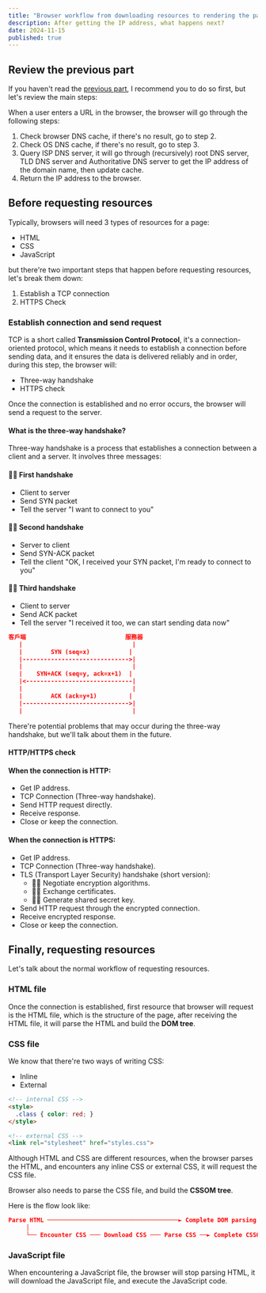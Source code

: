 ```yaml
---
title: "Browser workflow from downloading resources to rendering the page part 2"
description: After getting the IP address, what happens next?
date: 2024-11-15
published: true
---
```


## Review the previous part

If you haven't read the [previous part](/blog/browser-workflow-from-downloading-resources-to-rendering-the-page-part-1), I recommend you to do so first, but let's review the main steps:

When a user enters a URL in the browser, the browser will go through the following steps:

1. Check browser DNS cache, if there's no result, go to step 2.
2. Check OS DNS cache, if there's no result, go to step 3.
3. Query ISP DNS server, it will go through (recursively) root DNS server, TLD DNS server and Authoritative DNS server to get the IP address of the domain name, then update cache.
4. Return the IP address to the browser.

## Before requesting resources

Typically, browsers will need 3 types of resources for a page:

- HTML
- CSS
- JavaScript

but there're two important steps that happen before requesting resources, let's break them down:

1. Establish a TCP connection
2. HTTPS Check

### Establish connection and send request

TCP is a short called **Transmission Control Protocol**, it's a connection-oriented protocol, which means it needs to establish a connection before sending data, and it ensures the data is delivered reliably and in order, during this step, the browser will:

- Three-way handshake
- HTTPS check

Once the connection is established and no error occurs, the browser will send a request to the server.

#### What is the three-way handshake?

Three-way handshake is a process that establishes a connection between a client and a server. It involves three messages:

#### 👋🏽 First handshake
- Client to server
- Send SYN packet
- Tell the server "I want to connect to you"

#### 👋🏽 Second handshake
- Server to client
- Send SYN-ACK packet
- Tell the client "OK, I received your SYN packet, I'm ready to connect to you"

#### 👋🏽 Third handshake
- Client to server
- Send ACK packet
- Tell the server "I received it too, we can start sending data now"

```json
客戶端                            服務器
   |                               |
   |        SYN (seq=x)           |
   |------------------------------>|
   |                               |
   |    SYN+ACK (seq=y, ack=x+1)  |
   |<------------------------------|
   |                               |
   |        ACK (ack=y+1)         |
   |------------------------------>|
   |                               |
```

There're potential problems that may occur during the three-way handshake, but we'll talk about them in the future.

#### HTTP/HTTPS check

#### When the connection is HTTP:
- Get IP address.
- TCP Connection (Three-way handshake).
- Send HTTP request directly.
- Receive response.
- Close or keep the connection.

#### When the connection is HTTPS:
- Get IP address.
- TCP Connection (Three-way handshake).
- TLS (Transport Layer Security) handshake (short version):
  - 👋🏽 Negotiate encryption algorithms.
  - 👋🏽 Exchange certificates.
  - 👋🏽 Generate shared secret key.
- Send HTTP request through the encrypted connection.
- Receive encrypted response.
- Close or keep the connection.

## Finally, requesting resources 

Let's talk about the normal workflow of requesting resources.

### HTML file

Once the connection is established, first resource that browser will request is the HTML file, which is the structure of the page, after receiving the HTML file, it will parse the HTML and build the **DOM tree**.

### CSS file
We know that there're two ways of writing CSS:

- Inline
- External

```html
<!-- internal CSS -->
<style>
  .class { color: red; }
</style>

<!-- external CSS -->
<link rel="stylesheet" href="styles.css">
``` 

Although HTML and CSS are different resources, when the browser parses the HTML, and encounters any inline CSS or external CSS, it will request the CSS file.

Browser also needs to parse the CSS file, and build the **CSSOM tree**.

Here is the flow look like:

```json
Parse HTML ─────────────────────────────────────► Complete DOM parsing
     │
     └── Encounter CSS ─── Download CSS ─── Parse CSS ──► Complete CSSOM
```

### JavaScript file

When encountering a JavaScript file, the browser will stop parsing HTML, it will download the JavaScript file, and execute the JavaScript code.